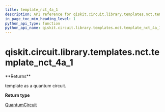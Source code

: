 ```yaml
---
title: template_nct_4a_1
description: API reference for qiskit.circuit.library.templates.nct.template_nct_4a_1
in_page_toc_min_heading_level: 1
python_api_type: function
python_api_name: qiskit.circuit.library.templates.nct.template_nct_4a_1
---
```


# qiskit.circuit.library.templates.nct.template\_nct\_4a\_1

<Function id="qiskit.circuit.library.templates.nct.template_nct_4a_1" isDedicatedPage={true} github="https://github.com/qiskit/qiskit/tree/stable/0.20/qiskit/circuit/library/templates/nct/template_nct_4a_1.py" signature="template_nct_4a_1()">
  **Returns**

  template as a quantum circuit.

  **Return type**

  [QuantumCircuit](qiskit.circuit.QuantumCircuit "qiskit.circuit.QuantumCircuit")
</Function>


